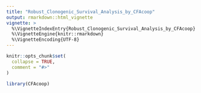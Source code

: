 ```yaml
---
title: "Robust_Clonogenic_Survival_Analysis_by_CFAcoop"
output: rmarkdown::html_vignette
vignette: >
  %\VignetteIndexEntry{Robust_Clonogenic_Survival_Analysis_by_CFAcoop}
  %\VignetteEngine{knitr::rmarkdown}
  %\VignetteEncoding{UTF-8}
---
```


```r
knitr::opts_chunk$set(
  collapse = TRUE,
  comment = "#>"
)
```

```r
library(CFAcoop)
```
